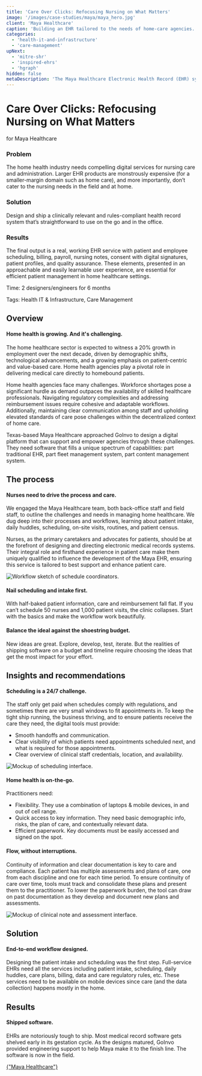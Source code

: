 ```yaml
---
title: 'Care Over Clicks: Refocusing Nursing on What Matters'
image: '/images/case-studies/maya/maya_hero.jpg'
client: 'Maya Healthcare'
caption: 'Building an EHR tailored to the needs of home-care agencies.'
categories:
  - 'health-it-and-infrastructure'
  - 'care-management'
upNext:
  - 'mitre-shr'
  - 'inspired-ehrs'
  - 'hgraph'
hidden: false
metaDescription: 'The Maya Healthcare Electronic Health Record (EHR) system was specifically designed for and with nurses to enhance efficiency in home healthcare settings. It streamlines management tasks for staff working both in the field and in the back office, allowing them to focus more on patient care and less on administrative duties.'
---
```



# Care Over Clicks: Refocusing Nursing on What Matters

for Maya Healthcare

### Problem

The home health industry needs compelling digital services for nursing care and administration. Larger EHR products are monstrously expensive (for a smaller-margin domain such as home care), and more importantly, don’t cater to the nursing needs in the field and at home. 

### Solution

Design and ship a clinically relevant and rules-compliant health record system that’s straightforward to use on the go and in the office.

### Results

The final output is a real, working EHR service with patient and employee scheduling, billing, payroll, nursing notes, consent with digital signatures, patient profiles, and quality assurance. These elements, presented in an approachable and easily learnable user experience, are essential for efficient patient management in home healthcare settings.

<span class="text--uppercase text--gray text--bold text--spacing text--md">Time:</span> 2 designers/engineers for 6 months

<span class="text--uppercase text--gray text--bold text--spacing text--md">Tags:</span> Health IT & Infrastructure, Care Management

<Divider />

## Overview

#### Home health is growing. And it's challenging.

The home healthcare sector is expected to witness a 20% growth in employment over the next decade, driven by demographic shifts, technological advancements, and a growing emphasis on patient-centric and value-based care. Home health agencies play a pivotal role in delivering medical care directly to homebound patients.

Home health agencies face many challenges. Workforce shortages pose a significant hurdle as demand outpaces the availability of skilled healthcare professionals. Navigating regulatory complexities and addressing reimbursement issues require cohesive and adaptable workflows. Additionally, maintaining clear communication among staff and upholding elevated standards of care pose challenges within the decentralized context of home care.

Texas-based Maya Healthcare approached GoInvo to design a digital platform that can support and empower agencies through these challenges. They need software that fills a unique spectrum of capabilities: part traditional EHR, part fleet management system, part content management system.

<Divider />

## The process

#### Nurses need to drive the process and care.

We engaged the Maya Healthcare team, both back-office staff and field staff, to outline the challenges and needs in managing home healthcare. We dug deep into their processes and workflows, learning about patient intake, daily huddles, scheduling, on-site visits, routines, and patient census.

Nurses, as the primary caretakers and advocates for patients, should be at the forefront of designing and directing electronic medical records systems. Their integral role and firsthand experience in patient care make them uniquely qualified to influence the development of the Maya EHR, ensuring this service is tailored to best support and enhance patient care.

![Workflow sketch of schedule coordinators.](/images/case-studies/maya/maya_process.jpg)

#### Nail scheduling and intake first.

With half-baked patient information, care and reimbursement fall flat. If you can’t schedule 50 nurses and 1,000 patient visits, the clinic collapses. Start with the basics and make the workflow work beautifully.

#### Balance the ideal against the shoestring budget.

New ideas are great. Explore, develop, test, iterate. But the realities of shipping software on a budget and timeline require choosing the ideas that get the most impact for your effort.

## Insights and recommendations

#### Scheduling is a 24/7 challenge.

The staff only get paid when schedules comply with regulations, and sometimes there are very small windows to fit appointments in. To keep the tight ship running, the business thriving, and to ensure patients receive the care they need, the digital tools must provide:
- Smooth handoffs and communication. 
- Clear visibility of which patients need appointments scheduled next, and what is required for those appointments.
- Clear overview of clinical staff credentials, location, and availability.

![Mockup of scheduling interface.](/images/case-studies/maya/maya_scheduling.jpg)

#### Home health is on-the-go.
Practitioners need:
- Flexibility. They use a combination of laptops & mobile devices, in and out of cell range.
- Quick access to key information. They need basic demographic info, risks, the plan of care, and contextually relevant data.
- Efficient paperwork. Key documents must be easily accessed and signed on the spot. 

#### Flow, without interruptions.

Continuity of information and clear documentation is key to care and compliance. Each patient has multiple assessments and plans of care, one from each discipline and one for each time period. To ensure continuity of care over time, tools must track and consolidate these plans and present them to the practitioner. To lower the paperwork burden, the tool can draw on past documentation as they develop and document new plans and assessments.

![Mockup of clinical note and assessment interface.](/images/case-studies/maya/maya_documentation.jpg)

## Solution

#### End-to-end workflow designed.

Designing the patient intake and scheduling was the first step. Full-service EHRs need all the services including patient intake, scheduling, daily huddles, care plans, billing, data and care regulatory rules, etc. These services need to be available on mobile devices since care (and the data collection) happens mostly in the home.

## Results

#### Shipped software.
EHRs are notoriously tough to ship. Most medical record software gets shelved early in its gestation cycle. As the designs matured, GoInvo provided engineering support to help Maya make it to the finish line. The software is now in the field.

<div class="text--center">
  <a
    href="https://mayahealthcare.com/"
    target="blank"
    rel="noopener noreferrer"
    class="button button--secondary button--lg margin-bottom--double margin-right"
  >
    {"Maya Healthcare"}
  </a>
</div>
